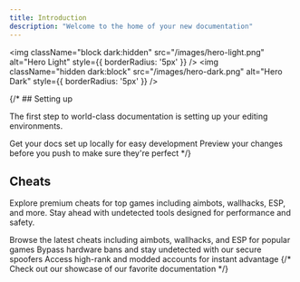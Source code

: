 ```yaml
---
title: Introduction
description: "Welcome to the home of your new documentation"
---
```


<img
  className="block dark:hidden"
  src="/images/hero-light.png"
  alt="Hero Light"
  style={{
    borderRadius: '5px'
  }}
/>
<img
  className="hidden dark:block"
  src="/images/hero-dark.png"
  alt="Hero Dark"
  style={{
    borderRadius: '5px'
  }}
/>

{/* ## Setting up

The first step to world-class documentation is setting up your editing environments.

<CardGroup cols={2}>
  <Card
    title="Edit Your Docs"
    icon="pen-to-square"
    href="https://mintlify.com/docs/quickstart"
  >
    Get your docs set up locally for easy development
  </Card>
  <Card
    title="Preview Changes"
    icon="image"
    href="https://mintlify.com/docs/development"
  >
    Preview your changes before you push to make sure they're perfect
  </Card>
</CardGroup> */}

## Cheats

Explore premium cheats for top games including aimbots, wallhacks, ESP, and more. Stay ahead with undetected tools designed for performance and safety.

<CardGroup cols={2}>
  <Card
    title="Cheats"
    icon="person"
    href=""
  >
    Browse the latest cheats including aimbots, wallhacks, and ESP for popular games
  </Card>
  <Card
    title="Spoofers"
    icon="code"
    href=""
  >
    Bypass hardware bans and stay undetected with our secure spoofers
  </Card>
  <Card
    title="Accounts"
    icon="screwdriver-wrench"
    href=""
  >
    Access high-rank and modded accounts for instant advantage
  </Card>
  {/* <Card
    title="Get Inspiration"
    icon="stars"
    href="https://mintlify.com/customers"
  >
    Check out our showcase of our favorite documentation
  </Card> */}
</CardGroup>

